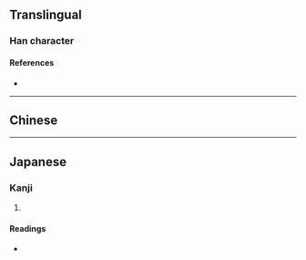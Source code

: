 {{character info}}
==Translingual==

===Han character===
{{Han char|rn=85|rad=水|as=04|sn=8|four=|canj=HKE,MKE|ids=⿱天氺}}

====References====
* {{Han ref|kx=0611.190|dkj=17210|dj=1005.010|hdz=31557.060|uh=6C97|ud=27799}}

----

==Chinese==
{{zh-see|添|v}}

----

==Japanese==

===Kanji===
{{ja-kanji|grade=|rs=水04}}

# {{rfdef|ja|sort=水04}}

====Readings====
* {{ja-readings|on=てん|kun=もおえる,もおう}}